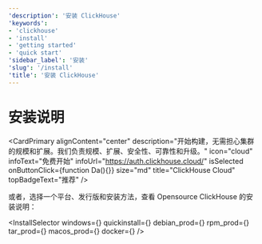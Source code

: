 ```yaml
---
'description': '安装 ClickHouse'
'keywords':
- 'clickhouse'
- 'install'
- 'getting started'
- 'quick start'
'sidebar_label': '安装'
'slug': '/install'
'title': '安装 ClickHouse'
---
```



# 安装说明

<CardPrimary
    alignContent="center"
    description="开始构建，无需担心集群的规模和扩展。我们负责规模、扩展、安全性、可靠性和升级。"
    icon="cloud"
    infoText="免费开始"
    infoUrl="https://auth.clickhouse.cloud/"
    isSelected
    onButtonClick={function Da(){}}
    size="md"
    title="ClickHouse Cloud"
    topBadgeText="推荐"
/>
<br/>

或者，选择一个平台、发行版和安装方法，查看 Opensource ClickHouse 的安装说明：

<InstallSelector
    windows={<Windows/>}
    quickinstall={<QuickInstall/>}
    debian_prod={<DebianProd/>}
    rpm_prod={<RPMProd/>}
    tar_prod={<TarProd/>}
    macos_prod={<MacOSProd/>}
    docker={<Docker/>}
/>

